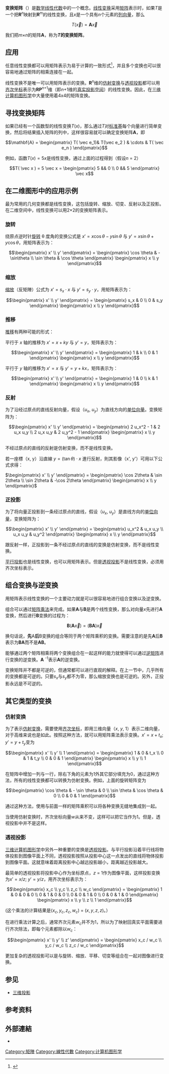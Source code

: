 {{Refimprove |time=2019-12-15}}

'''变换矩阵'''（{{lang-en|Transformation matrix}}）是[[数学|数学]][[线性代数|线性代数]]中的一个概念。[[线性变换|线性变换]]采用[[矩阵|矩阵]]表示时，如果''T''是一个把'''R'''<sup>''n''</sup>映射到'''R'''<sup>''m''</sup>的线性变换，且''x''是一个具有''n''个元素的[[列向量|列向量]]，那么

:<math>T( \vec x ) = \mathbf{A} \vec x</math>

我们把''m''×''n''的矩阵'''A'''，称为'''''T''的变换矩阵'''。

==应用==

任意线性变换都可以用矩阵表示为易于计算的一致形式<ref>{{cite book |author=Gentle, James E. |chapter=Matrix Transformations and Factorizations |title=''Matrix Algebra: Theory, Computations, and Applications in Statistics'' |publisher=Springer |edition= |isbn=9780387708737 |language=en |year=2007 |url=http://books.google.com/books?id=PDjIV0iWa2cC&pg=PA172 |access-date=2014-10-18 |archive-date=2017-02-21 |archive-url=https://web.archive.org/web/20170221012807/https://books.google.com/books?id=PDjIV0iWa2cC&pg=PA172 |dead-url=no }}</ref>，并且多个变换也可以很容易地通过矩阵的相乘连接在一起。

线性变换不是唯一可以用矩阵表示的变换。'''R'''<sup>''n''</sup>维的[[仿射变换|仿射变换]]与[[透视投影|透视投影]]都可以用[[齐次坐标|齐次坐标]]表示为'''RP'''<sup>''n''+1</sup>维（即''n''+1维的[[真实投影空间|真实投影空间]]）的线性变换。因此，在[[三维计算机图形学|三维计算机图形学]]中大量使用着4x4的矩阵变换。

==寻找变换矩阵==

如果已经有一个函数型的线性变换<math>T (x)</math>，那么通过''T''对[[标准基|标准基]]每个向量进行简单变换，然后将结果插入矩阵的列中，这样很容易就可以确定变换矩阵'''A'''，即

:<math>\mathbf{A} = \begin{pmatrix} T( \vec e_1)& T(\vec e_2 ) & \cdots & T( \vec e_n ) \end{pmatrix}</math>

例如，函数<math>T (x) = 5x</math>是线性变换，通过上面的过程得到（假设''n'' = 2）

:<math>T( \vec x ) = 5 \vec x = \begin{pmatrix} 5 && 0 \\ 0 && 5 \end{pmatrix} \vec x</math>

==在二维图形中的应用示例==

最为常用的几何变换都是线性变换，这包括旋转、缩放、切变、反射以及正投影。在二维空间中，线性变换可以用2×2的变换矩阵表示。

===旋转===
绕原点逆时针[[旋转|旋转]] θ 度角的变换公式是 <math>x' = x \cos \theta -y \sin \theta</math> 与 <math>y' = x \sin \theta + y \cos \theta</math>，用矩阵表示为：

:<math>
\begin{pmatrix} x' \\ y' \end{pmatrix} = \begin{pmatrix} \cos \theta & -\sin\theta \\ \sin \theta & \cos \theta \end{pmatrix} \begin{pmatrix} x \\ y \end{pmatrix}
</math>

===缩放===

[[缩放|缩放]]（反矩陣）公式为 <math>x' = s_x \cdot x</math> 与 <math>y' = s_y \cdot y</math>，用矩阵表示为：

:<math>
\begin{pmatrix} x' \\ y' \end{pmatrix} = \begin{pmatrix} s_x & 0 \\ 0 & s_y \end{pmatrix} \begin{pmatrix} x \\ y \end{pmatrix}
</math>

===推移===

[[推移|推移]]有两种可能的形式：

平行于 ''x'' 轴的推移为 <math>x' = x + ky</math> 与 <math>y' = y</math>，矩阵表示为：

:<math>
\begin{pmatrix} x' \\ y' \end{pmatrix} = \begin{pmatrix} 1 & k \\ 0 & 1 \end{pmatrix} \begin{pmatrix} x \\ y \end{pmatrix}
</math>

平行于 ''y'' 轴的推移为 <math>x' = x</math> 与 <math>y' = y + kx</math>，矩阵表示为：

:<math>
\begin{pmatrix} x' \\ y' \end{pmatrix} = \begin{pmatrix} 1 & 0 \\ k & 1 \end{pmatrix} \begin{pmatrix} x \\ y \end{pmatrix}
</math>

===反射===
为了沿经过原点的直线反射向量，假设（''u<sub>x</sub>'', ''u<sub>y</sub>''）为直线方向的[[单位向量|单位向量]]。变换矩阵为：
:<math>
\begin{pmatrix} x' \\ y' \end{pmatrix} = \begin{pmatrix} 2 u_x^2 - 1 & 2 u_x u_y \\ 2 u_x u_y & 2 u_y^2 - 1 \end{pmatrix} \begin{pmatrix} x \\ y \end{pmatrix}
</math>

不经过原点的直线的反射是仿射变换，而不是线性变换。

若一座標（x, y）沿直線 <math>y = (\tan \theta) \cdot x</math> 進行反射，則其影像（x', y'）可用以下公式求得：

<math>
\begin{pmatrix} x' \\ y' \end{pmatrix} = \begin{pmatrix} \cos 2\theta & \sin 2\theta \\ \sin 2\theta & -\cos 2\theta \end{pmatrix} \begin{pmatrix} x \\ y \end{pmatrix}
</math>

===正投影===

为了将向量正投影到一条经过原点的直线，假设（''u<sub>x</sub>'', ''u<sub>y</sub>''）是直线方向的[[单位向量|单位向量]]，变换矩阵为：

:<math>
\begin{pmatrix} x' \\ y' \end{pmatrix} = \begin{pmatrix} u_x^2 & u_x u_y \\ u_x u_y & u_y^2 \end{pmatrix} \begin{pmatrix} x \\ y \end{pmatrix}
</math>

跟反射一样，正投影到一条不经过原点的直线的变换是仿射变换，而不是线性变换。

[[平行投影|平行投影]]也是线性变换，也可以用矩阵表示。但是[[透视投影|透视投影]]不是线性变换，必须用齐次坐标表示。

==组合变换与逆变换==

用矩阵表示线性变换的一个主要动力就是可以很容易地进行组合变换以及逆变换。

组合可以通过[[矩阵乘法|矩阵乘法]]来完成。如果'''A'''与'''B'''是两个线性变换，那么对向量''x''先进行'''A'''变换，然后进行'''B'''变换的过程为：

:<math>\mathbf{B}(\mathbf{A} \vec x ) =(\mathbf{BA}) \vec x</math>

换句话说，'''先'''A'''后'''B变换的组合等同于两个矩阵乘积的变换。需要注意的是先'''A'''后'''B'''表示为'''BA'''而不是'''AB'''。

能够通过两个矩阵相乘将两个变换组合在一起这样的能力就使得可以通过[[逆矩阵|逆矩阵]]进行变换的逆变换。'''A''' <sup>-1</sup>表示'''A'''的逆变换。

变换矩阵并不都是可逆的，但通常都可以进行直观的解释。在上一节中，几乎所有的变换都是可逆的。只要<math>s_x</math>与<math>s_y</math>都不为零，那么缩放变换也是可逆的。另外，正投影永远是不可逆的。

==其它类型的变换==
===仿射变换===

为了表示[[仿射变换|仿射变换]]，需要使用[[齐次坐标|齐次坐标]]，即用三维向量（''x'', ''y'', 1）表示二维向量，对于高维来说也是如此。按照这种方法，就可以用矩阵乘法表示变换。<math>x' = x + t_x</math>; <math>y' = y + t_y</math>变为

:<math>
\begin{pmatrix} x' \\ y' \\ 1 \end{pmatrix} = \begin{pmatrix} 1 & 0 & t_x \\ 0 & 1 & t_y \\ 0 & 0 & 1 \end{pmatrix} \begin{pmatrix} x \\ y \\ 1 \end{pmatrix}
</math>

在矩阵中增加一列与一行，除右下角的元素为1外其它部分填充为0，通过这种方法，所有的线性变换都可以转换为仿射变换。例如，上面的旋转矩阵变为

:<math>\begin{pmatrix} \cos \theta & - \sin \theta & 0 \\ \sin \theta & \cos \theta & 0 \\ 0 & 0 & 1 \end{pmatrix}</math>

通过这种方法，使用与前面一样的矩阵乘积可以将各种变换无缝地集成到一起。

当使用仿射变换时，齐次坐标向量''w''从来不变，这样可以把它当作为1。但是，透视投影中并不是这样。

===透视投影===

[[三维计算机图形学|三维计算机图形学]]中另外一种重要的变换是[[透视投影|透视投影]]。与平行投影沿着平行线将物体投影到图像平面上不同，透视投影按照从投影中心这一点发出的直线将物体投影到图像平面。这就意味着距离投影中心越远投影越小，距离越近投影越大。

最简单的透视投影将投影中心作为坐标原点，''z'' = 1作为图像平面，这样投影变换为<math>x' = x / z</math>; <math>y' = y / z</math>，用齐次坐标表示为：

:<math>
\begin{pmatrix} x_c \\ y_c \\ z_c \\ w_c \end{pmatrix} = \begin{pmatrix} 1 & 0 & 0 & 0 \\ 0 & 1 & 0 & 0 \\ 0 & 0 & 1 & 0 \\ 0 & 0 & 1 & 0 \end{pmatrix} \begin{pmatrix} x \\ y \\ z \\ 1 \end{pmatrix}
</math>

(这个乘法的计算结果是<math>(x_c, y_c, z_c, w_c)</math> = <math>(x, y, z, z)</math>。）

在进行乘法计算之后，通常齐次元素''w<sub>c</sub>''并不为1，所以为了映射回真实平面需要进行齐次除法，即每个元素都除以''w<sub>c</sub>''：

:<math>
\begin{pmatrix} x' \\ y' \\ z' \end{pmatrix} = \begin{pmatrix} x_c / w_c \\ y_c / w_c \\ z_c / w_c \end{pmatrix}
</math>

更加复杂的透视投影可以是与旋转、缩放、平移、切变等组合在一起对图像进行变换。

==参见==
* [[三维投影|三维投影]]

==参考资料==
{{reflist}}

==外部連結==
* {{cite web |url=http://www.idomaths.com/linear_transformation.php |title=线性变换求解器 |website=idomaths.com |language=en |accessdate=2009-09-04 |archive-date=2009-09-04 |archive-url=https://web.archive.org/web/20090904135141/http://www.idomaths.com/linear_transformation.php |dead-url=no }}

{{DEFAULTSORT:transformation matrix}}
[[Category:矩陣|Category:矩陣]]
[[Category:線性代數|Category:線性代數]]
[[Category:计算机图形学|Category:计算机图形学]]